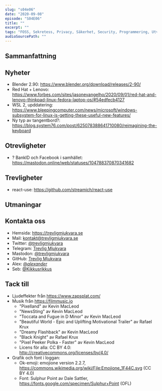 ```yaml
---
slug: "s04e06"
date: "2020-09-08"
episode: "S04E06"
title: ""
excerpt: "" 
tags: "FOSS, Sekretess, Privacy, Säkerhet, Security, Programmering, Utveckling, RaspberryPi, Mjukvara, PinePhone, Technology, Linux, Open Source, git, vim, rust, node, npm," 
audioSourcePath: ""
---
```


## Sammanfattning

## Nyheter
- Blender 2.90: https://www.blender.org/download/releases/2-90/
- Red Hat + Lenovo: https://www.forbes.com/sites/jasonevangelho/2020/09/01/red-hat-and-lenovo-thinkpad-linux-fedora-laptop-os/#54edfecb4127
- WSL 2, upddatering: https://www.bleepingcomputer.com/news/microsoft/windows-subsystem-for-linux-is-getting-these-useful-new-features/
- Ny typ av tangentbord?: https://blog.system76.com/post/625078388641710080/reimagining-the-keyboard

## Otrevligheter
- ? BankID och Facebook i samhället: https://mastodon.online/web/statuses/104788370870341682

## Trevligheter
- react-use: https://github.com/streamich/react-use

## Utmaningar

## Kontakta oss
- Hemsida: https://trevligmjukvara.se
- Mail: kontakt@trevligmjukvara.se
- Twitter: [@trevligmjukvara](https://twitter.com/trevligmjukvara)
- Telegram: [Trevlig Mjukvara](https://t.me/trevligmjukvara)
- Mastodon: [@trevligmjukvara](https://mastodon.linuxkompis.se/@trevligmjukvara)
- GitHub: [Trevlig Mjukvara](https://github.com/trevligmjukvara)
- Alex: [@_alexander_](https://mastodon.online/@_alexander_)
- Seb: [@Kikkusrikkus](https://twitter.com/Kikkusrikkus)

## Tack till
- Ljudeffekter från https://www.zapsplat.com/
- Musik från https://filmmusic.io
  - "Pixelland" av Kevin MacLeod
  - "NewsSting" av Kevin MacLeod
  - "Toccata and Fugue in D Minor" av Kevin MacLeod
  - "Beautiful World - Epic and Uplifting Motivational Trailer" av Rafael Krux
  - "Dreamy Flashback" av Kevin MacLeod
  - "Black Knight" av Rafael Krux
  - "Pixel Peeker Polka - Faster" av Kevin MacLeod
  - Licens för alla: CC BY 4.0: http://creativecommons.org/licenses/by/4.0/
- Grafik och font i loggan:
  - Ok-emoji: emojione version 2.2.7, https://commons.wikimedia.org/wiki/File:Emojione_1F44C.svg (CC BY 4.0)
  - Font: Sulphur Point av Dale Sattler, https://fonts.google.com/specimen/Sulphur+Point (OFL)
